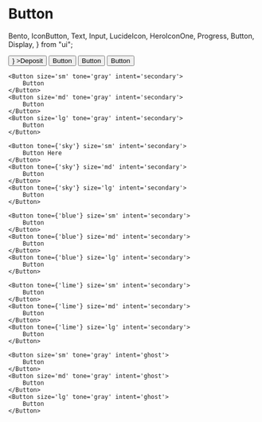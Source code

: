 # Button

  Bento,
  IconButton,
  Text,
  Input,
  LucideIcon,
  HeroIconOne,
  Progress,
  Button,
  Display,
} from "ui";

<Display label="button">
    <Button
    tone="lime"
    size="lg"
    as="button"
    leftIcon={<HeroIconOne name={"HiOutlineArrowSmDown"} />}
    >Deposit</Button>
    <Button  size='sm' tone='gray' intent='primary'>
        Button
    </Button>
    <Button size='md' tone='gray' intent='primary'>
        Button
    </Button>
    <Button size='lg' tone='gray' intent='primary'>
        Button
    </Button>

    <Button size='sm' tone='gray' intent='secondary'>
        Button
    </Button>
    <Button size='md' tone='gray' intent='secondary'>
        Button
    </Button>
    <Button size='lg' tone='gray' intent='secondary'>
        Button
    </Button>

    <Button tone={'sky'} size='sm' intent='secondary'>
        Button Here
    </Button>
    <Button tone={'sky'} size='md' intent='secondary'>
        Button
    </Button>
    <Button tone={'sky'} size='lg' intent='secondary'>
        Button
    </Button>

    <Button tone={'blue'} size='sm' intent='secondary'>
        Button
    </Button>
    <Button tone={'blue'} size='md' intent='secondary'>
        Button
    </Button>
    <Button tone={'blue'} size='lg' intent='secondary'>
        Button
    </Button>

    <Button tone={'lime'} size='sm' intent='secondary'>
        Button
    </Button>
    <Button tone={'lime'} size='md' intent='secondary'>
        Button
    </Button>
    <Button tone={'lime'} size='lg' intent='secondary'>
        Button
    </Button>

    <Button size='sm' tone='gray' intent='ghost'>
        Button
    </Button>
    <Button size='md' tone='gray' intent='ghost'>
        Button
    </Button>
    <Button size='lg' tone='gray' intent='ghost'>
        Button
    </Button>

</Display>
